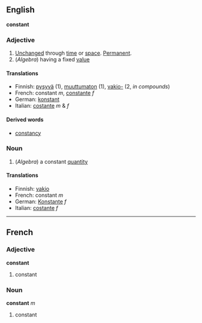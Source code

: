 ==English==
'''constant'''

===Adjective===

#[[Unchanged]] through [[time]] or [[space]].  [[Permanent]].
#(''Algebra'') having a fixed [[value]]

====Translations====
*Finnish: [[pysyvä]] (1), [[muuttumaton]] (1), [[vakio-]] (2, ''in compounds'')
*French: constant ''m'', [[constante]] ''f''
*German: [[konstant]]
*Italian: [[costante]] ''m'' & ''f''

====Derived words====
*[[constancy]]

===Noun===

#(''Algebra'') a constant [[quantity]]

====Translations====
*Finnish: [[vakio]]
*French: constant ''m''
*German: [[Konstante]] ''f''
*Italian: [[costante]] ''f''

----

==French==

===Adjective===
'''constant'''

# constant

===Noun===
'''constant''' ''m''

# constant